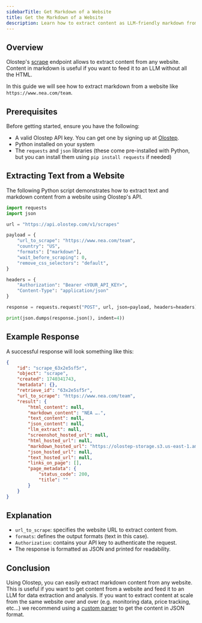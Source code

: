 ```yaml
---
sidebarTitle: Get Markdown of a Website
title: Get the Markdown of a Website
description: Learn how to extract content as LLM-friendly markdown from any web page.
---
```


## Overview

Olostep's [scrape](../../features/scrapes/scrapes) endpoint allows to extract content from any website. Content in markdown is useful if you want to feed it to an LLM without all the HTML.

In this guide we will see how to extract markdown from a website like `https://www.nea.com/team`.

## Prerequisites

Before getting started, ensure you have the following:

- A valid Olostep API key. You can get one by signing up at [Olostep](https://www.olostep.com/dashboard).
- Python installed on your system
- The `requests` and `json` libraries (these come pre-installed with Python, but you can install them using `pip install requests` if needed)

## Extracting Text from a Website

The following Python script demonstrates how to extract text and markdown content from a website using Olostep's API.

```python
import requests
import json

url = "https://api.olostep.com/v1/scrapes"

payload = {
    "url_to_scrape": "https://www.nea.com/team",
    "country": "US",
    "formats": ["markdown"],
    "wait_before_scraping": 0,
    "remove_css_selectors": "default",
}

headers = {
    "Authorization": "Bearer <YOUR_API_KEY>",
    "Content-Type": "application/json"
}

response = requests.request("POST", url, json=payload, headers=headers)

print(json.dumps(response.json(), indent=4))
```

## Example Response

A successful response will look something like this:

```json
{
    "id": "scrape_63x2e5sf5r",
    "object": "scrape",
    "created": 1740341743,
    "metadata": {},
    "retrieve_id": "63x2e5sf5r",
    "url_to_scrape": "https://www.nea.com/team",
    "result": {
        "html_content": null,
        "markdown_content": "NEA ….",
        "text_content": null,
        "json_content": null,
        "llm_extract": null,
        "screenshot_hosted_url": null,
        "html_hosted_url": null,
        "markdown_hosted_url": "https://olostep-storage.s3.us-east-1.amazonaws.com/markDown_63x2e5sf5r.txt",
        "json_hosted_url": null,
        "text_hosted_url": null,
        "links_on_page": [],
        "page_metadata": {
            "status_code": 200,
            "title": ""
        }
    }
}
```

## Explanation

- `url_to_scrape`: specifies the website URL to extract content from.
- `formats`: defines the output formats (text in this case).
- `Authorization`: contains your API key to authenticate the request.
- The response is formatted as JSON and printed for readability.

## Conclusion

Using Olostep, you can easily extract  markdown content from any website. This is useful if you want to get content from a website and feed it to an LLM for data extraction and analysis. If you want to extract content at scale from the same website over and over (e.g. monitoring data, price tracking, etc...) we recommend using a [custom parser](../../features/structured-content/parsers) to get the content in JSON format.


